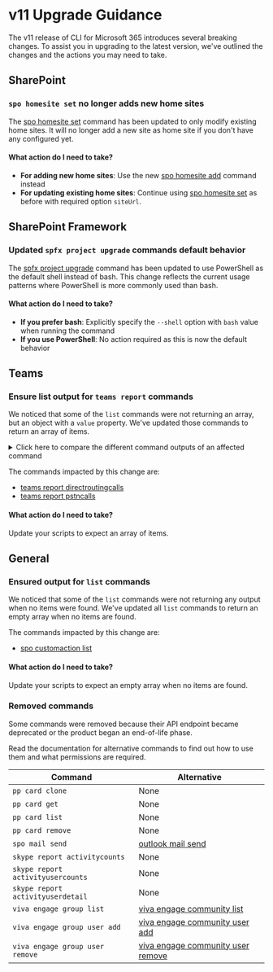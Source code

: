 
# v11 Upgrade Guidance

The v11 release of CLI for Microsoft 365 introduces several breaking changes. To assist you in upgrading to the latest version, we've outlined the changes and the actions you may need to take.

## SharePoint

### `spo homesite set` no longer adds new home sites

The [spo homesite set](./cmd/spo/homesite/homesite-set.mdx) command has been updated to only modify existing home sites. It will no longer add a new site as home site if you don't have any configured yet.

#### What action do I need to take?

- **For adding new home sites**: Use the new [spo homesite add](./cmd/spo/homesite/homesite-add.mdx) command instead
- **For updating existing home sites**: Continue using [spo homesite set](./cmd/spo/homesite/homesite-set.mdx) as before with required option `siteUrl`.

## SharePoint Framework

### Updated `spfx project upgrade` commands default behavior

The [spfx project upgrade](./cmd/spfx/project/project-upgrade.mdx) command has been updated to use PowerShell as the default shell instead of bash. This change reflects the current usage patterns where PowerShell is more commonly used than bash. 

#### What action do I need to take?

- **If you prefer bash**: Explicitly specify the `--shell` option with `bash` value when running the command
- **If you use PowerShell**: No action required as this is now the default behavior

## Teams

### Ensure list output for `teams report` commands

We noticed that some of the `list` commands were not returning an array, but an object with a `value` property. We've updated those commands to return an array of items.

<details>
  <summary>Click here to compare the different command outputs of an affected command</summary>

<Tabs>
  <TabItem value="v10 output">

  ```json
  {
    "@odata.count": 1,
    "value": [
      {
        "id": "9e8bba57-dc14-533a-a7dd-f0da6575eed1",
        "correlationId": "c98e1515-a937-4b81-b8a8-3992afde64e0",
        "userId": "db03c14b-06eb-4189-939b-7cbf3a20ba27",
        "userPrincipalName": "richard.malk@contoso.com",
        "userDisplayName": "Richard Malk",
        "startDateTime": "2019-11-01T00:00:25.105Z",
        "inviteDateTime": "2019-11-01T00:00:21.949Z",
        "failureDateTime": "0001-01-01T00:00:00Z",
        "endDateTime": "2019-11-01T00:00:30.105Z",
        "duration": 5,
        "callType": "ByotIn",
        "successfulCall": true,
        "callerNumber": "+12345678***",
        "calleeNumber": "+01234567***",
        "mediaPathLocation": "USWE",
        "signalingLocation": "EUNO",
        "finalSipCode": 0,
        "callEndSubReason": 540000,
        "finalSipCodePhrase": "BYE",
        "trunkFullyQualifiedDomainName": "tll-audiocodes01.adatum.biz",
        "mediaBypassEnabled": false
      }
    ]
  }
  ```

  </TabItem>
  <TabItem value="v11 output">

  ```json
  [
    {
      "id": "9e8bba57-dc14-533a-a7dd-f0da6575eed1",
      "correlationId": "c98e1515-a937-4b81-b8a8-3992afde64e0",
      "userId": "db03c14b-06eb-4189-939b-7cbf3a20ba27",
      "userPrincipalName": "richard.malk@contoso.com",
      "userDisplayName": "Richard Malk",
      "startDateTime": "2019-11-01T00:00:25.105Z",
      "inviteDateTime": "2019-11-01T00:00:21.949Z",
      "failureDateTime": "0001-01-01T00:00:00Z",
      "endDateTime": "2019-11-01T00:00:30.105Z",
      "duration": 5,
      "callType": "ByotIn",
      "successfulCall": true,
      "callerNumber": "+12345678***",
      "calleeNumber": "+01234567***",
      "mediaPathLocation": "USWE",
      "signalingLocation": "EUNO",
      "finalSipCode": 0,
      "callEndSubReason": 540000,
      "finalSipCodePhrase": "BYE",
      "trunkFullyQualifiedDomainName": "tll-audiocodes01.adatum.biz",
      "mediaBypassEnabled": false
    }
  ]
  ```

  </TabItem>
</Tabs>
</details>

The commands impacted by this change are:

- [teams report directroutingcalls](./cmd/teams/report/report-directroutingcalls.mdx)
- [teams report pstncalls](./cmd/teams/report/report-pstncalls.mdx)

#### What action do I need to take?

Update your scripts to expect an array of items.


## General

### Ensured output for `list` commands

We noticed that some of the `list` commands were not returning any output when no items were found. We've updated all `list` commands to return an empty array when no items are found.

The commands impacted by this change are:

- [spo customaction list](./cmd/spo/customaction/customaction-list.mdx)

#### What action do I need to take?

Update your scripts to expect an empty array when no items are found.

### Removed commands

Some commands were removed because their API endpoint became deprecated or the product began an end-of-life phase.

Read the documentation for alternative commands to find out how to use them and what permissions are required.

Command | Alternative
--- | ---
`pp card clone` | None
`pp card get` | None
`pp card list` | None
`pp card remove` | None
`spo mail send` | [outlook mail send](./cmd/outlook/mail/mail-send.mdx)
`skype report activitycounts` | None
`skype report activityusercounts` | None
`skype report activityuserdetail` | None
`viva engage group list` | [viva engage community list](./cmd/viva/engage/engage-community-list.mdx)
`viva engage group user add` | [viva engage community user add](./cmd/viva/engage/engage-community-user-add.mdx)
`viva engage group user remove` | [viva engage community user remove](./cmd/viva/engage/engage-community-user-remove.mdx)
